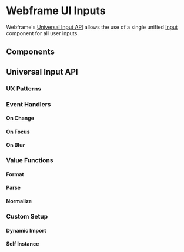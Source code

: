 

# Webframe UI Inputs

Webframe's [Universal Input API](#universal-input-api) allows the use of a single unified [Input](/docs/ui/inputs/Input) component for all user inputs.
## Components

<Row className='full-width gap wrap'>
  <AssetLink component={Input} uri={uri} />
  <AssetLink component={Select} uri={uri} />
  <AssetLink pending component={Datepicker} uri={uri} />
  <AssetLink component={Upload} uri={uri} />
  <AssetLink component={Checkbox} uri={uri} />
  <AssetLink pending component={Radio} uri={uri} />
  <AssetLink component={Switch} uri={uri} />
  <AssetLink pending component={Slider} uri={uri} />
</Row>

## Universal Input API

### UX Patterns

### Event Handlers
#### On Change
#### On Focus
#### On Blur

### Value Functions
#### Format
#### Parse
#### Normalize

### Custom Setup
#### Dynamic Import
#### Self Instance
